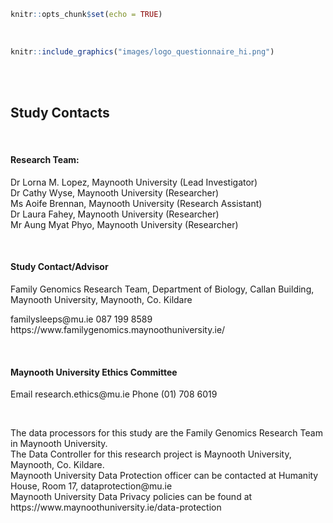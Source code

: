 

```r
knitr::opts_chunk$set(echo = TRUE)
```

&nbsp;  

```r
knitr::include_graphics("images/logo_questionnaire_hi.png")
```
<br><br> <!-- Add two line breaks -->


## Study Contacts

&nbsp;  

#### Research Team:  
Dr Lorna M. Lopez, Maynooth University (Lead Investigator)  
Dr Cathy Wyse, Maynooth University (Researcher)  
Ms Aoife Brennan, Maynooth University (Research Assistant)  
Dr Laura Fahey, Maynooth University (Researcher)  
Mr Aung Myat Phyo, Maynooth University (Researcher)  

&nbsp;  

#### Study Contact/Advisor 	
Family Genomics Research Team,
Department of Biology,
Callan Building,  
Maynooth University,
Maynooth,
Co. Kildare
&nbsp;  

familysleeps@mu.ie
087 199 8589
https://www.familygenomics.maynoothuniversity.ie/

&nbsp;  

#### Maynooth University Ethics Committee
Email		research.ethics@mu.ie 
Phone		(01) 708 6019
 
 
&nbsp;  


The data processors for this study are the Family Genomics Research Team in Maynooth University.  
The Data Controller for this research project is Maynooth University, Maynooth, Co. Kildare.
&nbsp;  
Maynooth University Data Protection officer can be contacted at Humanity House, Room 17, dataprotection@mu.ie  
Maynooth University Data Privacy policies can be found at https://www.maynoothuniversity.ie/data-protection







